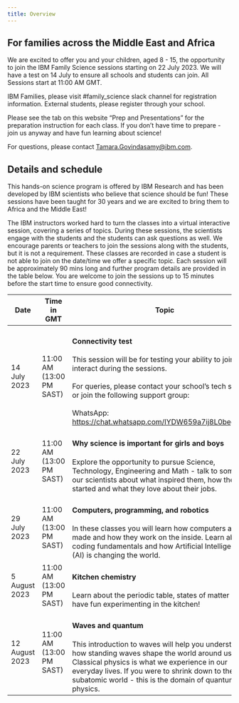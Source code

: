 ```yaml
---
title: Overview
---
```


## For families across the Middle East and Africa

We are excited to offer you and your children, aged 8 - 15, the opportunity to join the IBM Family Science sessions starting on 22 July 2023.  We will have a test on 14 July to ensure all schools and students can join.  All Sessions start at 11:00 AM GMT.

IBM Families, please visit #family_science slack channel for registration information. External students, please register through your school.

Please see the tab on this website “Prep and Presentations” for the preparation instruction for each class. If you don’t have time to prepare - join us anyway and have fun learning about science!

For questions, please contact Tamara.Govindasamy@ibm.com.

## Details and schedule

This hands-on science program is offered by IBM Research and has been developed by IBM scientists who believe that science should be fun! These sessions have been taught for 30 years and we are excited to bring them to Africa and the Middle East!

The IBM instructors worked hard to turn the classes into a virtual interactive session, covering a series of topics.  During these sessions, the scientists engage with the students and the students can ask questions as well. We encourage parents or teachers to join the sessions along with the students, but it is not a requirement. These classes are recorded in case a student is not able to join on the date/time we offer a specific topic. Each session will be approximately 90 mins long and further program details are provided in the table below. You are welcome to join the sessions up to 15 minutes before the start time to ensure good connectivity.

| Date | Time in GMT | Topic |
| --- | --- | --- |
| 14 July 2023 | 11:00 AM (13:00 PM SAST) | <h4>Connectivity test</h4> This session will be for testing your ability to join and interact during the sessions.<br /><br /> For queries, please contact your school’s tech support, or join the following support group:<br /><br />WhatsApp: <br />https://chat.whatsapp.com/IYDW659a7ij8L0begPa2KJ |
| 22 July 2023 | 11:00 AM (13:00 PM SAST) | <h4>Why science is important for girls and boys</h4> Explore the opportunity to pursue Science, Technology, Engineering and Math - talk to some of our scientists about what inspired them, how they got started and what they love about their jobs.|
| 29 July 2023 | 11:00 AM (13:00 PM SAST) | <h4>Computers, programming, and robotics</h4> In these classes you will learn how computers are made and how they work on the inside. Learn about coding fundamentals and how Artificial Intelligence (AI) is changing the world. |
| 5 August 2023 | 11:00 AM (13:00 PM SAST) | <h4>Kitchen chemistry</h4>Learn about the periodic table, states of matter and have fun experimenting in the kitchen!|
| 12 August 2023 | 11:00 AM (13:00 PM SAST) | <h4>Waves and quantum</h4> This introduction to waves will help you understand how standing waves shape the world around us. Classical physics is what we experience in our everyday lives. If you were to shrink down to the subatomic world - this is the domain of quantum physics.|